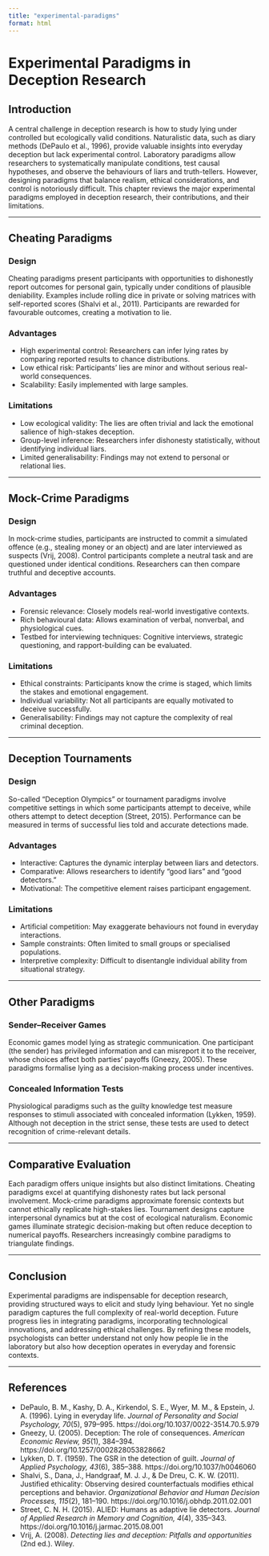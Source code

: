 ```yaml
---
title: "experimental-paradigms"
format: html
---
```


# Experimental Paradigms in Deception Research

## Introduction
A central challenge in deception research is how to study lying under controlled but ecologically valid conditions. Naturalistic data, such as diary methods (DePaulo et al., 1996), provide valuable insights into everyday deception but lack experimental control. Laboratory paradigms allow researchers to systematically manipulate conditions, test causal hypotheses, and observe the behaviours of liars and truth-tellers. However, designing paradigms that balance realism, ethical considerations, and control is notoriously difficult. This chapter reviews the major experimental paradigms employed in deception research, their contributions, and their limitations.

---

## Cheating Paradigms

### Design
Cheating paradigms present participants with opportunities to dishonestly report outcomes for personal gain, typically under conditions of plausible deniability. Examples include rolling dice in private or solving matrices with self-reported scores (Shalvi et al., 2011). Participants are rewarded for favourable outcomes, creating a motivation to lie.

### Advantages
- High experimental control: Researchers can infer lying rates by comparing reported results to chance distributions.
- Low ethical risk: Participants’ lies are minor and without serious real-world consequences.
- Scalability: Easily implemented with large samples.

### Limitations
- Low ecological validity: The lies are often trivial and lack the emotional salience of high-stakes deception.
- Group-level inference: Researchers infer dishonesty statistically, without identifying individual liars.
- Limited generalisability: Findings may not extend to personal or relational lies.

---

## Mock-Crime Paradigms

### Design
In mock-crime studies, participants are instructed to commit a simulated offence (e.g., stealing money or an object) and are later interviewed as suspects (Vrij, 2008). Control participants complete a neutral task and are questioned under identical conditions. Researchers can then compare truthful and deceptive accounts.

### Advantages
- Forensic relevance: Closely models real-world investigative contexts.
- Rich behavioural data: Allows examination of verbal, nonverbal, and physiological cues.
- Testbed for interviewing techniques: Cognitive interviews, strategic questioning, and rapport-building can be evaluated.

### Limitations
- Ethical constraints: Participants know the crime is staged, which limits the stakes and emotional engagement.
- Individual variability: Not all participants are equally motivated to deceive successfully.
- Generalisability: Findings may not capture the complexity of real criminal deception.

---

## Deception Tournaments

### Design
So-called “Deception Olympics” or tournament paradigms involve competitive settings in which some participants attempt to deceive, while others attempt to detect deception (Street, 2015). Performance can be measured in terms of successful lies told and accurate detections made.

### Advantages
- Interactive: Captures the dynamic interplay between liars and detectors.
- Comparative: Allows researchers to identify “good liars” and “good detectors.”
- Motivational: The competitive element raises participant engagement.

### Limitations
- Artificial competition: May exaggerate behaviours not found in everyday interactions.
- Sample constraints: Often limited to small groups or specialised populations.
- Interpretive complexity: Difficult to disentangle individual ability from situational strategy.

---

## Other Paradigms

### Sender–Receiver Games
Economic games model lying as strategic communication. One participant (the sender) has privileged information and can misreport it to the receiver, whose choices affect both parties’ payoffs (Gneezy, 2005). These paradigms formalise lying as a decision-making process under incentives.

### Concealed Information Tests
Physiological paradigms such as the guilty knowledge test measure responses to stimuli associated with concealed information (Lykken, 1959). Although not deception in the strict sense, these tests are used to detect recognition of crime-relevant details.

---

## Comparative Evaluation

Each paradigm offers unique insights but also distinct limitations. Cheating paradigms excel at quantifying dishonesty rates but lack personal involvement. Mock-crime paradigms approximate forensic contexts but cannot ethically replicate high-stakes lies. Tournament designs capture interpersonal dynamics but at the cost of ecological naturalism. Economic games illuminate strategic decision-making but often reduce deception to numerical payoffs. Researchers increasingly combine paradigms to triangulate findings.

---

## Conclusion

Experimental paradigms are indispensable for deception research, providing structured ways to elicit and study lying behaviour. Yet no single paradigm captures the full complexity of real-world deception. Future progress lies in integrating paradigms, incorporating technological innovations, and addressing ethical challenges. By refining these models, psychologists can better understand not only how people lie in the laboratory but also how deception operates in everyday and forensic contexts.

---

## References

- DePaulo, B. M., Kashy, D. A., Kirkendol, S. E., Wyer, M. M., & Epstein, J. A. (1996). Lying in everyday life. *Journal of Personality and Social Psychology, 70*(5), 979–995. https://doi.org/10.1037/0022-3514.70.5.979  
- Gneezy, U. (2005). Deception: The role of consequences. *American Economic Review, 95*(1), 384–394. https://doi.org/10.1257/0002828053828662  
- Lykken, D. T. (1959). The GSR in the detection of guilt. *Journal of Applied Psychology, 43*(6), 385–388. https://doi.org/10.1037/h0046060  
- Shalvi, S., Dana, J., Handgraaf, M. J. J., & De Dreu, C. K. W. (2011). Justified ethicality: Observing desired counterfactuals modifies ethical perceptions and behavior. *Organizational Behavior and Human Decision Processes, 115*(2), 181–190. https://doi.org/10.1016/j.obhdp.2011.02.001  
- Street, C. N. H. (2015). ALIED: Humans as adaptive lie detectors. *Journal of Applied Research in Memory and Cognition, 4*(4), 335–343. https://doi.org/10.1016/j.jarmac.2015.08.001  
- Vrij, A. (2008). *Detecting lies and deception: Pitfalls and opportunities* (2nd ed.). Wiley.  